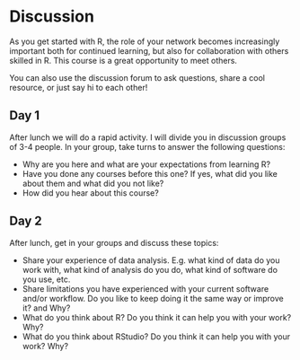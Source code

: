 # Discussion {#discussion .unnumbered}

As you get started with R, the role of your network becomes increasingly
important both for continued learning, but also for collaboration with
others skilled in R. This course is a great opportunity to meet others.

You can also use the discussion forum to ask questions, share a cool
resource, or just say hi to each other!

## Day 1 {#discussion-day-1 .unnumbered}

After lunch we will do a rapid activity. I will divide you in discussion
groups of 3-4 people. In your group, take turns to answer the following
questions:

-   Why are you here and what are your expectations from learning R?
-   Have you done any courses before this one? If yes, what did you like
    about them and what did you not like?
-   How did you hear about this course?

## Day 2 {#discussion-day-2 .unnumbered}

After lunch, get in your groups and discuss these topics:

-   Share your experience of data analysis. E.g. what kind of data do
    you work with, what kind of analysis do you do, what kind of
    software do you use, etc.
-   Share limitations you have experienced with your current software
    and/or workflow. Do you like to keep doing it the same way or
    improve it? and Why?
-   What do you think about R? Do you think it can help you with your
    work? Why?
-   What do you think about RStudio? Do you think it can help you with
    your work? Why?
